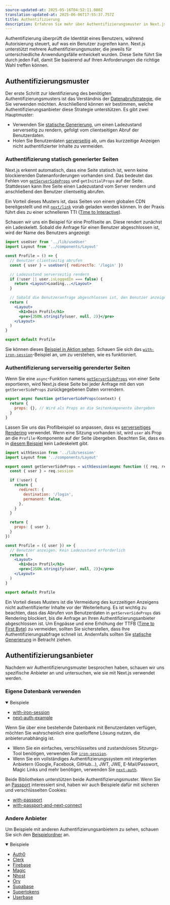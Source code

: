 ```yaml
---
source-updated-at: 2025-05-16T04:52:11.000Z
translation-updated-at: 2025-06-06T17:55:37.757Z
title: Authentifizierung
description: Erfahren Sie mehr über Authentifizierungsmuster in Next.js-Apps und erkunden Sie einige Beispiele.
---
```


Authentifizierung überprüft die Identität eines Benutzers, während Autorisierung steuert, auf was ein Benutzer zugreifen kann. Next.js unterstützt mehrere Authentifizierungsmuster, die jeweils für unterschiedliche Anwendungsfälle entwickelt wurden. Diese Seite führt Sie durch jeden Fall, damit Sie basierend auf Ihren Anforderungen die richtige Wahl treffen können.

## Authentifizierungsmuster

Der erste Schritt zur Identifizierung des benötigten Authentifizierungsmusters ist das Verständnis der [Datenabrufstrategie](/docs/pages/building-your-application/data-fetching), die Sie verwenden möchten. Anschließend können wir bestimmen, welche Authentifizierungsanbieter diese Strategie unterstützen. Es gibt zwei Hauptmuster:

- Verwenden Sie [statische Generierung](/docs/pages/building-your-application/rendering/static-site-generation), um einen Ladezustand serverseitig zu rendern, gefolgt vom clientseitigen Abruf der Benutzerdaten.
- Holen Sie Benutzerdaten [serverseitig](/docs/pages/building-your-application/rendering/server-side-rendering) ab, um das kurzzeitige Anzeigen nicht authentifizierter Inhalte zu vermeiden.

### Authentifizierung statisch generierter Seiten

Next.js erkennt automatisch, dass eine Seite statisch ist, wenn keine blockierenden Datenanforderungen vorhanden sind. Das bedeutet das Fehlen von [`getServerSideProps`](/docs/pages/building-your-application/data-fetching/get-server-side-props) und `getInitialProps` auf der Seite. Stattdessen kann Ihre Seite einen Ladezustand vom Server rendern und anschließend den Benutzer clientseitig abrufen.

Ein Vorteil dieses Musters ist, dass Seiten von einem globalen CDN bereitgestellt und mit [`next/link`](/docs/pages/api-reference/components/link) vorab geladen werden können. In der Praxis führt dies zu einer schnelleren TTI ([Time to Interactive](https://web.dev/interactive/)).

Schauen wir uns ein Beispiel für eine Profilseite an. Diese rendert zunächst ein Ladeskelett. Sobald die Anfrage für einen Benutzer abgeschlossen ist, wird der Name des Benutzers angezeigt:

```jsx filename="pages/profile.js"
import useUser from '../lib/useUser'
import Layout from '../components/Layout'

const Profile = () => {
  // Benutzer clientseitig abrufen
  const { user } = useUser({ redirectTo: '/login' })

  // Ladezustand serverseitig rendern
  if (!user || user.isLoggedIn === false) {
    return <Layout>Loading...</Layout>
  }

  // Sobald die Benutzeranfrage abgeschlossen ist, den Benutzer anzeigen
  return (
    <Layout>
      <h1>Dein Profil</h1>
      <pre>{JSON.stringify(user, null, 2)}</pre>
    </Layout>
  )
}

export default Profile
```

Sie können dieses [Beispiel in Aktion sehen](https://iron-session-example.vercel.app/). Schauen Sie sich das [`with-iron-session`](https://github.com/vercel/next.js/tree/canary/examples/with-iron-session)-Beispiel an, um zu verstehen, wie es funktioniert.

### Authentifizierung serverseitig gerenderter Seiten

Wenn Sie eine `async`-Funktion namens [`getServerSideProps`](/docs/pages/building-your-application/data-fetching/get-server-side-props) von einer Seite exportieren, wird Next.js diese Seite bei jeder Anfrage mit den von `getServerSideProps` zurückgegebenen Daten vorrendern.

```jsx
export async function getServerSideProps(context) {
  return {
    props: {}, // Wird als Props an die Seitenkomponente übergeben
  }
}
```

Lassen Sie uns das Profilbeispiel so anpassen, dass es [serverseitiges Rendering](/docs/pages/building-your-application/rendering/server-side-rendering) verwendet. Wenn eine Sitzung vorhanden ist, wird `user` als Prop an die `Profile`-Komponente auf der Seite übergeben. Beachten Sie, dass es in [diesem Beispiel](https://iron-session-example.vercel.app/) kein Ladeskelett gibt.

```jsx filename="pages/profile.js"
import withSession from '../lib/session'
import Layout from '../components/Layout'

export const getServerSideProps = withSession(async function ({ req, res }) {
  const { user } = req.session

  if (!user) {
    return {
      redirect: {
        destination: '/login',
        permanent: false,
      },
    }
  }

  return {
    props: { user },
  }
})

const Profile = ({ user }) => {
  // Benutzer anzeigen. Kein Ladezustand erforderlich
  return (
    <Layout>
      <h1>Dein Profil</h1>
      <pre>{JSON.stringify(user, null, 2)}</pre>
    </Layout>
  )
}

export default Profile
```

Ein Vorteil dieses Musters ist die Vermeidung des kurzzeitigen Anzeigens nicht authentifizierter Inhalte vor der Weiterleitung. Es ist wichtig zu beachten, dass das Abrufen von Benutzerdaten in `getServerSideProps` das Rendering blockiert, bis die Anfrage an Ihren Authentifizierungsanbieter abgeschlossen ist. Um Engpässe und eine Erhöhung der TTFB ([Time to First Byte](https://web.dev/time-to-first-byte/)) zu vermeiden, sollten Sie sicherstellen, dass Ihre Authentifizierungsabfrage schnell ist. Andernfalls sollten Sie [statische Generierung](#authenticating-statically-generated-pages) in Betracht ziehen.

## Authentifizierungsanbieter

Nachdem wir Authentifizierungsmuster besprochen haben, schauen wir uns spezifische Anbieter an und untersuchen, wie sie mit Next.js verwendet werden.

### Eigene Datenbank verwenden

<details open>
  <summary>Beispiele</summary>

- [with-iron-session](https://github.com/vercel/next.js/tree/canary/examples/with-iron-session)
- [next-auth-example](https://github.com/nextauthjs/next-auth-example)

</details>

Wenn Sie über eine bestehende Datenbank mit Benutzerdaten verfügen, möchten Sie wahrscheinlich eine quelloffene Lösung nutzen, die anbieterunabhängig ist.

- Wenn Sie ein einfaches, verschlüsseltes und zustandsloses Sitzungs-Tool benötigen, verwenden Sie [`iron-session`](https://github.com/vercel/next.js/tree/canary/examples/with-iron-session).
- Wenn Sie ein vollständiges Authentifizierungssystem mit integrierten Anbietern (Google, Facebook, GitHub…), JWT, JWE, E-Mail/Passwort, Magic Links und mehr benötigen, verwenden Sie [`next-auth`](https://github.com/nextauthjs/next-auth-example).

Beide Bibliotheken unterstützen beide Authentifizierungsmuster. Wenn Sie an [Passport](http://www.passportjs.org/) interessiert sind, haben wir auch Beispiele dafür mit sicheren und verschlüsselten Cookies:

- [with-passport](https://github.com/vercel/next.js/tree/canary/examples/with-passport)
- [with-passport-and-next-connect](https://github.com/vercel/next.js/tree/canary/examples/with-passport-and-next-connect)

### Andere Anbieter

Um Beispiele mit anderen Authentifizierungsanbietern zu sehen, schauen Sie sich den [Beispielordner](https://github.com/vercel/next.js/tree/canary/examples) an.

<details open>
  <summary>Beispiele</summary>

- [Auth0](https://github.com/vercel/next.js/tree/canary/examples/auth0)
- [Clerk](https://github.com/vercel/next.js/tree/canary/examples/with-clerk)
- [Firebase](https://github.com/vercel/next.js/tree/canary/examples/with-firebase-authentication)
- [Magic](https://github.com/vercel/next.js/tree/canary/examples/with-magic)
- [Nhost](https://github.com/vercel/next.js/tree/canary/examples/with-nhost-auth-realtime-graphql)
- [Ory](https://github.com/vercel/examples/tree/main/solutions/auth-with-ory)
- [Supabase](https://github.com/vercel/next.js/tree/canary/examples/with-supabase)
- [Supertokens](https://github.com/vercel/next.js/tree/canary/examples/with-supertokens)
- [Userbase](https://github.com/vercel/next.js/tree/canary/examples/with-userbase)

</details>